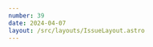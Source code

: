 ```yaml
---
number: 39
date: 2024-04-07
layout: /src/layouts/IssueLayout.astro
---
```



<Title title={`Issue ${frontmatter.number}`} date={frontmatter.date} />

**🍏 WWDC is just around the corner!**

This week Apple revealed the dates for [this year's WWDC](https://developer.apple.com/wwdc24?utm_campaign%3DiOS%20CI%20Newsletter%26utm_medium%3Dweb%26utm_source%3DiOS%20CI%20Newsletter%20Issue%20$39%26utm_content%3Dapr_07_24) and opened requests for tickets. This year's event will take place from the **10th to the 14th of June** at Apple Park in Cupertino.

As the time approaches, we all begin to wonder what **Apple will announce** this year and begin to **draft our wishlist** for this year's events.

To commemorate the announcement, I decided to put together a list of features I would love Apple to bring into Xcode Cloud this year:

- **Standalone support for Swift Packages:** This is now only possible through a workaround that requires creating an Xcode project with an app target that has an associated App Store Connect app. 
- **Fastlane deliver-like support for screenshots and metadata:** Similar to the way we can automate uploading release notes with Xcode Cloud by writing to a file in the repository, I would love to see support for also uploading screenshots, promotion text and other similar metadata. 
- **Custom action steps:** The actions you can perform during a workflow are limited and there are some times when you want to perform a custom one. For example, you might want to have a workflow that creates a branch and triggers a separate workflow without building the project or running any tests, which isn't currently possible in Xcode Cloud.

I would love to see your wishlists for this year's event, so please reply to this email or message me on social media with what you'd like Apple to announce!

## [🤩 AppCircle: The ultimate replacement for AppCenter (Sponsored)](https://appcircle.io/blog/navigating-the-retirement-of-app-center-embracing-appcircle-as-the-ultimate-alternative?utm_campaign%3DiOS%20CI%20Newsletter%26utm_medium%3Dweb%26utm_source%3DiOS%20CI%20Newsletter%20Issue%20$39%26utm_content%3Dapr_07_24)

Microsoft recently announced that the popular mobile app distribution service **AppCenter is scheduled for retirement on the 31st of March of 2025**.

If you currently use AppCenter as your build distribution platform and need an alternative, look no further. AppCircle is an **enterprise-grade fully automated mobile DevOps platform** that focuses primarily, but not exclusively, on **app distribution**. On top of providing an excellent app distribution service, they also offer amazing features such as **built-in unit and UI test automation on real devices**, seamless **integration with common testing frameworks** and ready-to-use **CI/CD widgets**.

## [🚀 Automatic Swift Package releases with GitHub Actions](https://www.polpiella.dev/multi-platform-swift-package-releases-with-github-actions?utm_campaign%3DiOS%20CI%20Newsletter%26utm_medium%3Dweb%26utm_source%3DiOS%20CI%20Newsletter%20Issue%20$39%26utm_content%3Dapr_07_24)

I have recently been working on a new Swift Package library that supports iOS, macOS and Linux. As I wanted the development lifecycle to be **fast and iterative**, I decided to make the library’s **release process as automated and as error-proof as possible with a CI/CD workflow**.

If you'd like to learn how to automatically **build and test your library on all your supported platforms**, check your source code to **detect non-inclusive language** and only **create a new release** if all checks succeed, make sure you read this article on my blog. 

## [💻 How to package and distribute Mac apps](https://developer.apple.com/documentation/xcode/packaging-mac-software-for-distribution?utm_campaign%3DiOS%20CI%20Newsletter%26utm_medium%3Dweb%26utm_source%3DiOS%20CI%20Newsletter%20Issue%20$39%26utm_content%3Dapr_07_24)

Apple has updated and released several **developer resources** this week. Amongst these updates, is a new comprehensive guide on how to **package and distribute macOS software** with numerous code examples.

The article will guide you through the steps and options you have to **package, sign and distribute your app** outside the App Store.

## [🔐 Secret scanning now detects secrets in GitHub wikis](https://github.blog/changelog/2024-04-03-secret-scanning-now-detects-secrets-in-github-wikis?utm_campaign%3DiOS%20CI%20Newsletter%26utm_medium%3Dweb%26utm_source%3DiOS%20CI%20Newsletter%20Issue%20$39%26utm_content%3Dapr_07_24)

**GitHub's secret scanning** is a feature that checks for secrets in your repository's files and warns you when one is detected. It's a feature I use extensively and that helps me tackle vulnerabilities.

This week, GitHub announced that **secret scanning also works in wikis**.

## [🆕 Roundup of all updates to GitHub-hosted runners](https://github.blog/changelog/2024-04-02-whats-new-for-github-actions-hosted-runners?utm_campaign%3DiOS%20CI%20Newsletter%26utm_medium%3Dweb%26utm_source%3DiOS%20CI%20Newsletter%20Issue%20$39%26utm_content%3Dapr_07_24)

GitHub has made numerous updates to its suite of cloud-based virtual machines available for GitHub Actions.

The most important news for us Apple Developers is that **M1 macOS runners are no longer on public beta and are now generally available**.